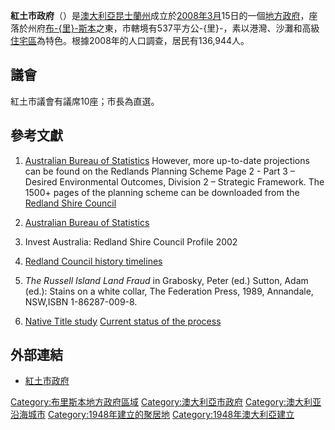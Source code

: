 {{FixBunching|beg}}
{{Infobox Australian Place | type = lga
| name     = 紅土市
| state    = qld
| image    = SEQ-Councils-Redland.png
| imagesize= 200 
| caption  = 紅土市位置圖
| pop      = 136,944
| pop_footnotes = （2008）
| area     = 537
| est      = 1949
| seat     = 克立夫蘭
| mayor    = Melva Hobson
| logo     =
| url      = http://www.redland.qld.gov.au/
| stategov = 
| fedgov   = Bowman
| near-nw  = [[布里斯本市政府|布-{里}-斯本市]]
| near-n   = ''[[摩頓灣|摩頓灣]]''
| near-ne  = ''[[太平洋|太平洋]]''
| near-w   = [[布里斯本市政府|布-{里}-斯本市]]
| near-e   = ''[[太平洋|太平洋]]''
| near-sw  = [[洛根市政府|洛根市]]
| near-s   = [[黃金海岸市政府|黃金海岸市]]
| near-se  = ''[[太平洋|太平洋]]''
}}

'''紅土市政府'''（{{lang-en|Redland City}}）是[[澳大利亞|澳大利亞]][[昆士蘭州|昆士蘭州]]成立於[[2008年3月|2008年3月]]15日的一個[[昆士蘭州地方政府區域|地方政府]]，座落於州府[[布里斯本|布-{里}-斯本]]之東，市轄境有537平方公-{里}-，素以港灣、沙灘和高級[[住宅區|住宅區]]為特色。根據2008年的人口調查，居民有136,944人。

==議會==
紅土市議會有議席10座；市長為直選。


==參考文獻==
{{reflist}} 
<div class="references-small">
#{{Note|abs}}[http://www.abs.gov.au/ausstats/abs@.nsf/b06660592430724fca2568b5007b8619/30cf51a9a851f120ca256ec2007f13ba!OpenDocument Australian Bureau of Statistics] {{Wayback|url=http://www.abs.gov.au/ausstats/abs@.nsf/b06660592430724fca2568b5007b8619/30cf51a9a851f120ca256ec2007f13ba!OpenDocument |date=20190611232319 }}However, more up-to-date projections can be found on the Redlands Planning Scheme Page 2 - Part 3 – Desired Environmental Outcomes, Division 2 – Strategic Framework.  The 1500+ pages of the planning scheme can be downloaded from the [http://www.redland.qld.gov.au Redland Shire Council] {{Wayback|url=http://www.redland.qld.gov.au/ |date=20210425050101 }}
#{{Note|abs2}}[http://www.abs.gov.au/AUSSTATS/abs@.nsf/DetailsPage/305502003?OpenDocument&tabname=Details&prodno=30550&issue=2003&num=&view=&|Australian Australian Bureau of Statistics]{{dead link|date=2018年4月 |bot=InternetArchiveBot |fix-attempted=yes }} 
#{{Note|invest_au}}Invest Australia: Redland Shire Council Profile 2002
#{{Note|rsc_history_to_1950}}[https://web.archive.org/web/20080112195532/http://www.redland.qld.gov.au/Corp/Residents+Info/History/Our+suburbs/ Redland Council history timelines]
#{{Note|russell_island_fraud}}''The Russell Island Land Fraud'' in Grabosky, Peter (ed.) Sutton, Adam (ed.): Stains on a white collar, The Federation Press, 1989, Annandale, NSW,ISBN 1-86287-009-8.
#{{Note|native_title}}[https://web.archive.org/web/20050615003814/http://www.nativetitle.edu.au/community/c_quandamooka.html Native Title study] [https://web.archive.org/web/20050723215131/http://www.redland.qld.gov.au/minjerribah_nsi.cfm?doc_id=431 Current status of the process]
</div>

==外部連結==
*[http://www.redland.qld.gov.au/ 紅土市政府] {{Wayback|url=http://www.redland.qld.gov.au/ |date=20210425050101 }}

{{LGAs SEQ}}
{{Local Government Areas of Queensland}}

{{DEFAULTSORT:Redland City}}
[[Category:布里斯本地方政府區域|Category:布里斯本地方政府區域]]
[[Category:澳大利亞市政府|Category:澳大利亞市政府]]
[[Category:澳大利亚沿海城市|Category:澳大利亚沿海城市]]
[[Category:1948年建立的聚居地|Category:1948年建立的聚居地]]
[[Category:1948年澳大利亞建立|Category:1948年澳大利亞建立]]